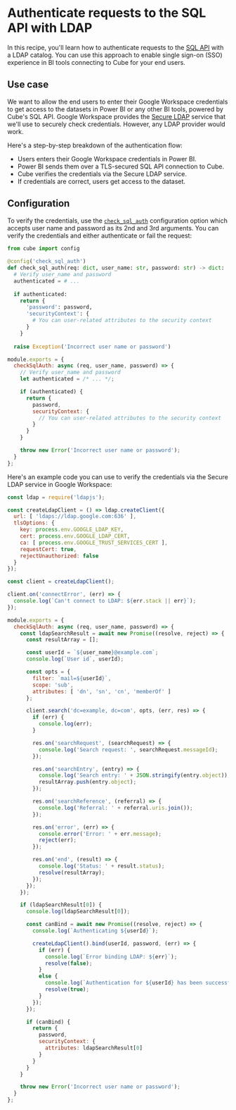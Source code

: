 # Authenticate requests to the SQL API with LDAP

In this recipe, you'll learn how to authenticate requests to the [SQL
API](/product/apis-integrations/sql-api) with a LDAP catalog. You can use
this approach to enable single sign-on (SSO) experience in BI tools
connecting to Cube for your end users.

<YouTubeVideo
  url="https://www.youtube.com/embed/vGF7n4WWriA"
  aspectRatio={4/2.25}
/>

## Use case

We want to allow the end users to enter their Google Workspace credentials to get access to the datasets in Power BI or any other BI tools, powered
by Cube's SQL API. Google Workspace provides the [Secure
LDAP](https://support.google.com/a/answer/9048516?hl=en) service that we'll
use to securely check credentials. However, any LDAP provider would work.

<Diagram src="https://ucarecdn.com/ae60a963-059b-45be-ad68-17ff75de36eb/"/>

Here's a step-by-step breakdown of the authentication flow:

* Users enters their Google Workspace credentials in Power BI.
* Power BI sends them over a TLS-secured SQL API connection to Cube.
* Cube verifies the credentials via the Secure LDAP service.
* If credentials are correct, users get access to the dataset.

## Configuration

To verify the credentials, use the
[`check_sql_auth`](/reference/configuration/config#check_sql_auth)
configuration option which accepts user name and password as its 2nd and
3rd arguments. You can verify the credentials and either authenticate or
fail the request:

<CodeTabs>

```python filename="cube.py"
from cube import config
 
@config('check_sql_auth')
def check_sql_auth(req: dict, user_name: str, password: str) -> dict:
  # Verify user_name and password
  authenticated = # ...
  
  if authenticated:
    return {
      'password': password,
      'securityContext': {
        # You can user-related attributes to the security context
      }
    }
 
  raise Exception('Incorrect user name or password')

```

```javascript filename="cube.js"
module.exports = {
  checkSqlAuth: async (req, user_name, password) => {
    // Verify user_name and password
    let authenticated = /* ... */;

    if (authenticated) {
      return {
        password,
        securityContext: {
          // You can user-related attributes to the security context
        }
      }
    }

    throw new Error('Incorrect user name or password');
  }
};
```

</CodeTabs>

Here's an example code you can use to verify the credentials via the Secure
LDAP service in Google Workspace:

```javascript filename="cube.js"
const ldap = require('ldapjs');

const createLdapClient = () => ldap.createClient({
  url: [ 'ldaps://ldap.google.com:636' ],
  tlsOptions: {
    key: process.env.GOOGLE_LDAP_KEY,
    cert: process.env.GOOGLE_LDAP_CERT,
    ca: [ process.env.GOOGLE_TRUST_SERVICES_CERT ],
    requestCert: true,
    rejectUnauthorized: false
  }
});

const client = createLdapClient();

client.on('connectError', (err) => {
  console.log(`Can't connect to LDAP: ${err.stack || err}`);
});

module.exports = {
  checkSqlAuth: async (req, user_name, password) => {
    const ldapSearchResult = await new Promise((resolve, reject) => {
      const resultArray = [];

      const userId = `${user_name}@example.com`;
      console.log(`User id`, userId);

      const opts = {
        filter: `mail=${userId}`,
        scope: 'sub',
        attributes: [ 'dn', 'sn', 'cn', 'memberOf' ]
      };

      client.search('dc=example, dc=com', opts, (err, res) => {
        if (err) {
          console.log(err);
        }

        res.on('searchRequest', (searchRequest) => {
          console.log('Search request: ', searchRequest.messageId);
        });

        res.on('searchEntry', (entry) => {
          console.log('Search entry: ' + JSON.stringify(entry.object));
          resultArray.push(entry.object);
        });

        res.on('searchReference', (referral) => {
          console.log('Referral: ' + referral.uris.join());
        });

        res.on('error', (err) => {
          console.error('Error: ' + err.message);
          reject(err);
        });

        res.on('end', (result) => {
          console.log('Status: ' + result.status);
          resolve(resultArray);
        });
      });
    });

    if (ldapSearchResult[0]) {
      console.log(ldapSearchResult[0]);

      const canBind = await new Promise((resolve, reject) => {
        console.log(`Authenticating ${userId}`);

        createLdapClient().bind(userId, password, (err) => {
          if (err) {
            console.log(`Error binding LDAP: ${err}`);
            resolve(false);
          }
          else {
            console.log(`Authentication for ${userId} has been successful`)
            resolve(true);
          }
        });
      });

      if (canBind) {
        return {
          password,
          securityContext: {
            attributes: ldapSearchResult[0]
          }
        }
      }
    }

    throw new Error('Incorrect user name or password');
  }
};

```